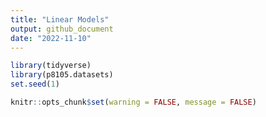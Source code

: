 ```yaml
---
title: "Linear Models"
output: github_document
date: "2022-11-10"
---
```


```r
library(tidyverse)
library(p8105.datasets)
set.seed(1)

knitr::opts_chunk$set(warning = FALSE, message = FALSE)
```

